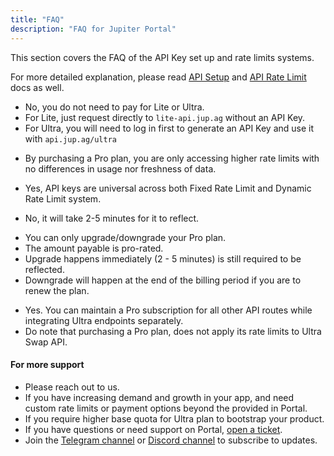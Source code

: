 ```yaml
---
title: "FAQ"
description: "FAQ for Jupiter Portal"
---
```


This section covers the FAQ of the API Key set up and rate limits systems.

For more detailed explanation, please read [API Setup](/portal/setup) and [API Rate Limit](/portal/rate-limit) docs as well.

<AccordionGroup>
  <Accordion title="Does Lite or Ultra plan need payment?">

* No, you do not need to pay for Lite or Ultra.
* For Lite, just request directly to `lite-api.jup.ag` without an API Key.
* For Ultra, you will need to log in first to generate an API Key and use it with `api.jup.ag/ultra`
</Accordion>

<Accordion title="Does Pro plan have any advantages from Lite?">

* By purchasing a Pro plan, you are only accessing higher rate limits with no differences in usage nor freshness of data.
</Accordion>

<Accordion title="Can I use the same API key for all Jupiter APIs?">

* Yes, API keys are universal across both Fixed Rate Limit and Dynamic Rate Limit system.
</Accordion>

<Accordion title="Does the API Key apply immeidately?">

* No, it will take 2-5 minutes for it to reflect.
</Accordion>

<Accordion title="What happens if I upgrade/downgrade my plan?">

* You can only upgrade/downgrade your Pro plan.
* The amount payable is pro-rated.
* Upgrade happens immediately (2 - 5 minutes) is still required to be reflected.
* Downgrade will happen at the end of the billing period if you are to renew the plan.
</Accordion>

<Accordion title="Can I use both Pro and Ultra APIs together?">

* Yes. You can maintain a Pro subscription for all other API routes while integrating Ultra endpoints separately.
* Do note that purchasing a Pro plan, does not apply its rate limits to Ultra Swap API.
</Accordion>
</AccordionGroup>

#### For more support

* Please reach out to us.
* If you have increasing demand and growth in your app, and need custom rate limits or payment options beyond the provided in Portal.
* If you require higher base quota for Ultra plan to bootstrap your product.
* If you have questions or need support on Portal, [open a ticket](https://support.jup.ag/hc/en-us/requests/new?ticket_form_id=18069133114012\&tf_18541841140892=api_or_developer_support).
* Join the [Telegram channel](https://t.me/jup_dev) or [Discord channel](https://discord.com/channels/897540204506775583/1115543693005430854) to subscribe to updates.
